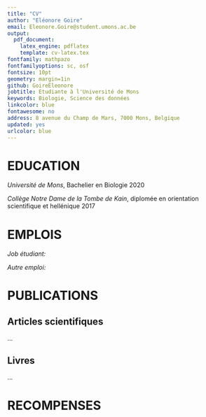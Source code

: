 ```yaml
---
title: "CV"
author: "Eléonore Goire"
email: Eleonore.Goire@student.umons.ac.be
output: 
  pdf_document:
    latex_engine: pdflatex
    template: cv-latex.tex
fontfamily: mathpazo
fontfamilyoptions: sc, osf
fontsize: 10pt
geometry: margin=1in
github: GoireEleonore
jobtitle: Etudiante à l'Université de Mons
keywords: Biologie, Science des données
linkcolor: blue
fontawesome: no
address: 8 avenue du Champ de Mars, 7000 Mons, Belgique
updated: yes
urlcolor: blue
---
```

# EDUCATION
*Université de Mons*, Bachelier en Biologie \hfill 2020

*Collège Notre Dame de la Tombe de Kain*, diplomée en orientation scientifique et hellénique \hfill 2017

# EMPLOIS
*Job étudiant:*

*Autre emploi:*

# PUBLICATIONS
## **Articles scientifiques**
...

## **Livres**
...

# RECOMPENSES

